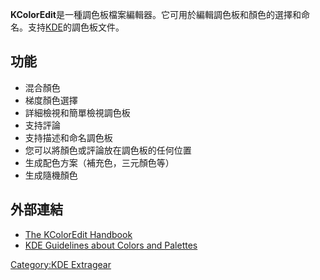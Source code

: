 {{noteTA|G1=IT}}
{{Infobox_Software
| name                   = KColorEdit
| logo                   = [[File:Crystal128-kcoloredit.svg|center]]
| screenshot             = [[File:Kcoloredit-2.png|center]]
| caption                = KColorEdit in [[KDE_4|KDE 4]] running under [[Debian|Debian]]
| developer              = Artur Rataj / Percy Triveño
| latest_release_version = 2.0
| latest_release_date    =
| operating system       = [[Linux|Linux]]
| genre                  = 
| license                = [[GNU_General_Public_License|GNU General Public License]]
| website                = [http://extragear.kde.org/apps/kcoloredit/ http://extragear.kde.org/apps/kcoloredit/]
}}
'''KColorEdit'''是一種調色板檔案編輯器。它可用於編輯調色板和顏色的選擇和命名。支持[[KDE|KDE]]的調色板文件。

== 功能 ==

*混合顏色 
*梯度顏色選擇 
*詳細檢視和簡單檢視調色板 
*支持評論
*支持描述和命名調色板 
*您可以將顏色或評論放在調色板的任何位置 
*生成配色方案（補充色，三元顏色等） 
*生成隨機顏色

== 外部連結 ==
* [http://docs.kde.org/development/en/extragear-graphics/kcoloredit/index.html The KColorEdit Handbook] {{Wayback|url=http://docs.kde.org/development/en/extragear-graphics/kcoloredit/index.html |date=20200806134213 }}
* [https://web.archive.org/web/20070612231847/http://wiki.kde.org/tiki-index.php?page=Colors  KDE Guidelines about Colors and Palettes]

{{KDE}}

[[Category:KDE_Extragear|Category:KDE Extragear]]